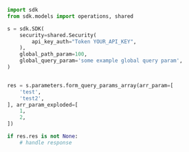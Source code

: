 ```python showLineNumbers copy filename="Form Query Params Array usage example"
import sdk
from sdk.models import operations, shared

s = sdk.SDK(
    security=shared.Security(
        api_key_auth="Token YOUR_API_KEY",
    ),
    global_path_param=100,
    global_query_param='some example global query param',
)


res = s.parameters.form_query_params_array(arr_param=[
    'test',
    'test2',
], arr_param_exploded=[
    1,
    2,
])

if res.res is not None:
    # handle response
```
